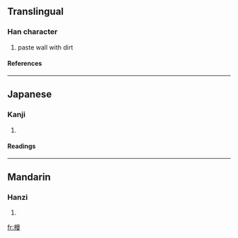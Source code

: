 ==Translingual==
===Han character===
{{Han char|rn=75|rad=木|as=11|sn=15|four=4694<sub>7</sub>|canj=木日田水 (DAWE)}}
# paste wall with dirt
====References====
{{Han ref|kx=0548.150|dkj=15394|dj=0936.010|hdz=21279.050|uh=69FE|ud=27134|bh=E5D8|bd=58840}}

----
==Japanese==
===Kanji===
{{ja-kanji|grade=|rs=木11}}
# {{defn|Japanese}} 
====Readings====
{{ja-readings|on=[[ばん]] (ban), [[まん]] (man)|kun=[[こて]] (kote)}}

----
==Mandarin==
===Hanzi===
{{cmn-hanzi|pin=[[mán]] ([[man2]]), [[màn]] ([[man4]])|wg=man<sup>2</sup>, man<sup>4</sup>}}
# {{defn|Mandarin}}

[[fr:槾]]